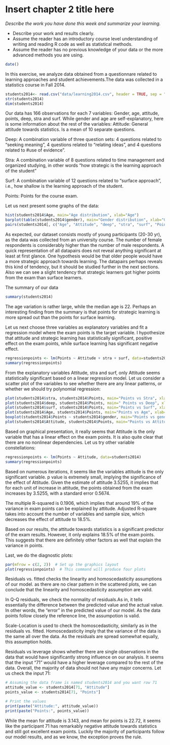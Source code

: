 # Insert chapter 2 title here

*Describe the work you have done this week and summarize your learning.*

- Describe your work and results clearly. 
- Assume the reader has an introductory course level understanding of writing and reading R code as well as statistical methods.
- Assume the reader has no previous knowledge of your data or the more advanced methods you are using.

```r
date()
```

In this exercise, we analyze data obtained from a questionnare related to learning approaches and student achievements.The data was collected in a statistics course in Fall 2014.


```r
students2014<- read.csv("data/learning2014.csv", header = TRUE, sep = ",")
str(students2014)
dim(students2014)
```
Our data has 166 observations for each 7 variables: Gender, age, attitude, points, deep, stra and surf.  While gender and age are self-explanatory, here is some information about the rest of the variables:
Attitude: General attitude towards statistics. Is a mean of 10 separate questions.

Deep: A combination variable of three question sets: 4 questions related to "seeking meaning", 4 questions related to "relating ideas", and 4 questions related to #use of evidence".

Stra: A combination variable of 8 questions related to time management and organized studying, in other words "how strategic is the learning approach of the student"

Surf: A combination variable of 12 questions related to "surface approach", i.e., how shallow is the learning approach of the student.

Points: Points for the course exam.

Let us next present some graphs of the data:

```r
hist(students2014$Age, main="Age distribution", xlab="Age")
barplot(table(students2014$gender), main="Gender distribution", xlab="Gender", ylab="Frequency")
pairs(students2014[, c("Age", "Attitude", "deep", "stra", "surf", "Points")])
```

As expected, our dataset consists mostly of young participants (20-30 yr), as the data was collected from an university course. The number of female respondents is considerably higher than the number of male respondents. A quick representation of all datapairs does not reveal anything significant at least at first glance.
One hypothesis would be that older people would have a more strategic approach towards learning. The datapairs perhaps reveals this kind of tendency, but it should be studied further in the next sections. Also we can see a slight tendency that strategic learners got higher points from the exam than surface learners.


The summary of our data
```r
summary(students2014)
```

The age variation is rather large, while the median age is 22. Perhaps an interesting finding from the summary is that points for strategic learning is more spread out than  the points for surface learning. 

Let us next choose three variables as explanatory variables and fit a regression model where the exam points is the target variable. I hypothesize that attitude and strategic learning has statistically significant, positive effect on the exam points, while surface learning has significant negative effect. 




```r
regressionpoints <- lm(Points ~ Attitude + stra + surf, data=students2014)
summary(regressionpoints)
```

From the explanatory variables Attitude, stra and surf, only Attitude seems statistically significant based on a linear regression model. Let us consider a scatter plot of the variables to see whether there are any linear patterns, or whether we should try polynomial regression:

```r
plot(students2014$stra, students2014$Points, main="Points vs Stra", xlab="Stra", ylab="Points")
plot(students2014$deep, students2014$Points, main=" Points vs Deep", xlab="Deep", ylab="Points")
plot(students2014$surf, students2014$Points, main="Points vs Surf", xlab="Surf", ylab="Points")
plot(students2014$Age, students2014$Points, main="Points vs Age", xlab="Age", ylab="Points")
boxplot(students2014$Points ~ students2014$gender, main="Points vs gender", xlab="gender", ylab="Points")
plot(students2014$Attitude, students2014$Points, main="Points vs Attitude", xlab="Attitude", ylab="Points")

```

Based on graphical presentation, it really seems that Attitude is the only variable that has a linear effect on the exam points. It is also quite clear that there are no  nonlinear dependencies. Let us try other variable constellations:

```r
regressionpoints <- lm(Points ~ Attitude, data=students2014)
summary(regressionpoints)
```

Based on numerous iterations, it seems like the variables attitude is the only significant variable. p value is extremely small, implying the significance of the effect of Attitude. Given the estimate of attitude 3.5255, it implies that for each unit of increase in attitude, the points obtained from the exam increases by 3.5255, with a standard error 0.5674. 

The multiple R-squared is 0.1906, which implies that around 19% of the variance in exam points can be explained by attitude. Adjusted R-square takes into account the number of variables and sample size, which decreases the effect of attitude to 18.5%. 

Based on our results, the attitude towards statistics is a significant predictor of the exam results. However, it only explains 18.5% of the exam points. This suggests that there are definitely other factors as well that explain the variance in points. 

Last, we do the diagnostic plots:
```r
par(mfrow = c(2, 2))  # Set up the graphics layout
plot(regressionpoints)  # This command will produce four plots
```

Residuals vs. fitted checks the linearity and homoscedasticity assumptions of our model. as there are no clear pattern in the scattered plots, we can conclude that the linearity and homoscedasticity assumption are valid.

In Q-Q residuals, we check the normality of residuals.As in, it tells essentially the difference between the predicted value and the actual value. In other words, the "error" in the predicted value of our model.  As the data points follow closely the reference line, the assumpotion is valid. 

Scale-Location is used to check the homoscedasticity, similarly as in the residuals vs. fitted. Homoscedasticity imply that the variance of the data is the same all over the data. As the residuals are spread somewhat equally, this assumption holds.

Residuals vs leverage shows whether there are single observations in the data that would have significantly strong influence on our analysis. It seems that the input "71" would have a higher leverage compared to the rest of the data. Overall, the majority of data should not have any major concerns.
Let us check the input 71:

```r
# Assuming the data frame is named students2014 and you want row 71
attitude_value <- students2014[71, "Attitude"]
points_value <- students2014[71, "Points"]

# Print the values
print(paste("Attitude:", attitude_value))
print(paste("Points:", points_value))

```

While the mean for attitude is 3.143, and mean for points is 22.72, it seems like the participant 71 has remarkably negative attitude towards statistics and still got excellent exam points. Luckily the majority of participants follow our model results, and as we know, the exception proves the rule. 




